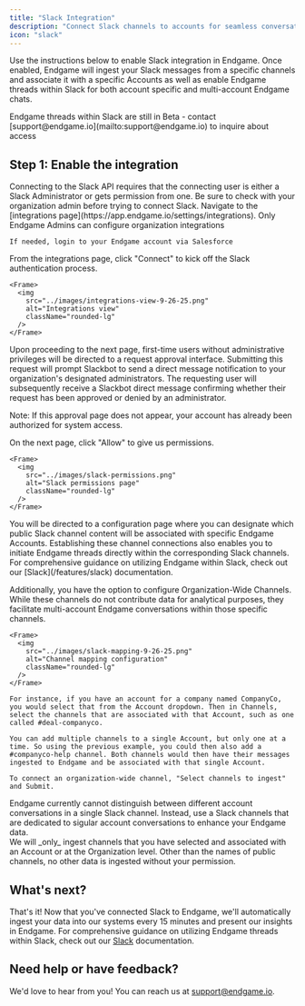 ```yaml
---
title: "Slack Integration"
description: "Connect Slack channels to accounts for seamless conversation tracking"
icon: "slack"
---
```


Use the instructions below to enable Slack integration in Endgame. Once enabled, Endgame will ingest your Slack messages from a specific channels and associate it with a specific Accounts as well as enable Endgame threads within Slack for both account specific and multi-account Endgame chats.

<Note>
  Endgame threads within Slack are still in Beta - contact
  [support@endgame.io](mailto:support@endgame.io) to inquire about access
</Note>

## Step 1: Enable the integration

<Warning>
  Connecting to the Slack API requires that the connecting user is either a
  Slack Administrator or gets permission from one. Be sure to check with your
  organization admin before trying to connect Slack.
</Warning>

<Steps>
  <Step title="Navigate to Configuration">
    Navigate to the [integrations page](https://app.endgame.io/settings/integrations). Only Endgame Admins can configure organization integrations

    If needed, login to your Endgame account via Salesforce

  </Step>
  <Step title="Start Setup">
    From the integrations page, click "Connect" to kick off the Slack authentication process.

    <Frame>
      <img
        src="../images/integrations-view-9-26-25.png"
        alt="Integrations view"
        className="rounded-lg"
      />
    </Frame>

  </Step>
  <Step title="Request Approval (if needed)">
Upon proceeding to the next page, first-time users without administrative privileges will be directed to a request approval interface. Submitting this request will prompt Slackbot to send a direct message notification to your organization's designated administrators. The requesting user will subsequently receive a Slackbot direct message confirming whether their request has been approved or denied by an administrator.

Note: If this approval page does not appear, your account has already been authorized for system access.

  </Step>
  <Step title="Grant Permissions">
    On the next page, click "Allow" to give us permissions.

    <Frame>
      <img
        src="../images/slack-permissions.png"
        alt="Slack permissions page"
        className="rounded-lg"
      />
    </Frame>

  </Step>
  <Step title="Configure Channel Mapping">
You will be directed to a configuration page where you can designate which public Slack channel content will be associated with specific Endgame Accounts. Establishing these channel connections also enables you to initiate Endgame threads directly within the corresponding Slack channels. For comprehensive guidance on utilizing Endgame within Slack, check out our [Slack](/features/slack) documentation.

Additionally, you have the option to configure Organization-Wide Channels. While these channels do not contribute data for analytical purposes, they facilitate multi-account Endgame conversations within those specific channels.

    <Frame>
      <img
        src="../images/slack-mapping-9-26-25.png"
        alt="Channel mapping configuration"
        className="rounded-lg"
      />
    </Frame>

    For instance, if you have an account for a company named CompanyCo, you would select that from the Account dropdown. Then in Channels, select the channels that are associated with that Account, such as one called #deal-companyco.

    You can add multiple channels to a single Account, but only one at a time. So using the previous example, you could then also add a #companyco-help channel. Both channels would then have their messages ingested to Endgame and be associated with that single Account.

    To connect an organization-wide channel, "Select channels to ingest" and Submit.

  </Step>
</Steps>

<Note>
  Endgame currently cannot distinguish between different account conversations
  in a single Slack channel. Instead, use a Slack channels that are dedicated to
  sigular account conversations to enhance your Endgame data.
  <br />
  We will _only_ ingest channels that you have selected and associated with an
  Account or at the Organization level. Other than the names of public channels,
  no other data is ingested without your permission.
</Note>

## What's next?

That's it\! Now that you've connected Slack to Endgame, we'll automatically ingest your data into our systems every 15 minutes and present our insights in Endgame. For comprehensive guidance on utilizing Endgame threads within Slack, check out our [Slack](/features/slack) documentation.


## Need help or have feedback?

We'd love to hear from you! You can reach us at [support@endgame.io](mailto:support@endgame.io).
